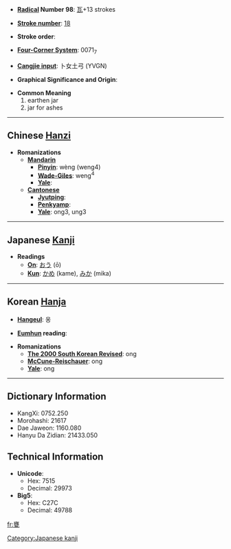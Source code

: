 * '''[[Wiktionary:Chinese radical index| Radical]] Number 98''': [[Wiktionary:Chinese radical index 瓦|瓦]]+13 strokes

* '''[[Wiktionary:Chinese total strokes index|Stroke number]]''': [[Wiktionary:Chinese total strokes index 18|18]]

* '''Stroke order''': 

* '''[[Wiktionary:Chinese four corner index|Four-Corner System]]''': 0071<sub>7</sub>

* '''[[Wiktionary:Chinese Cangjie index|Cangjie input]]''': 卜女土弓 (YVGN)

* '''Graphical Significance and Origin''': 

* '''Common Meaning'''
*#earthen jar
*# jar for ashes


----

== Chinese [[Hanzi]] ==

* '''Romanizations'''
** '''[[Mandarin]]'''
*** '''[[Pinyin]]''': wèng (weng4)
*** '''[[Wade-Giles]]''': weng<sup>4</sup>
*** '''[[Yale]]''': 
** '''[[Cantonese]]'''
*** '''[[Jyutping]]''':
*** '''[[Penkyamp]]''': 
*** '''[[Yale]]''': ong3, ung3


----

== Japanese [[Kanji]] ==

* '''Readings'''
** '''[[On]]''': [[おう]] (ō)
** '''[[Kun]]''': [[かめ]] (kame), [[みか]] (mika)


----

== Korean [[Hanja]] ==

* '''[[Hangeul]]''': 옹

* '''[[Eumhun]] reading''': 

* '''Romanizations'''
** '''[[The 2000 South Korean Revised Romanization|The 2000 South Korean Revised]]''': ong
** '''[[McCune-Reischauer]]''': ong
** '''[[Yale]]''': ong

----

== Dictionary Information ==

* KangXi: 0752.250
* Morohashi: 21617
* Dae Jaweon: 1160.080
* Hanyu Da Zidian: 21433.050

== Technical Information ==

* '''Unicode''':
** Hex: 7515
** Decimal: 29973
* '''Big5''':
** Hex: C27C
** Decimal: 49788

[[Category:Japanese kanji]]

[[fr:甕]]